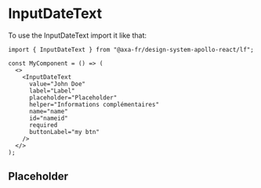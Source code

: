 
<Meta of={InputDateTextStories} name="InputDateText" />

# InputDateText

To use the InputDateText import it like that:

```tsx
import { InputDateText } from "@axa-fr/design-system-apollo-react/lf";

const MyComponent = () => (
  <>
    <InputDateText
      value="John Doe"
      label="Label"
      placeholder="Placeholder"
      helper="Informations complémentaires"
      name="name"
      id="nameid"
      required
      buttonLabel="my btn"
    />
  </>
);
```

## Placeholder

<Canvas of={InputDateTextStories.InputDateTextPlaygroundStory} />

<Controls of={InputDateTextStories.InputDateTextPlaygroundStory} />
